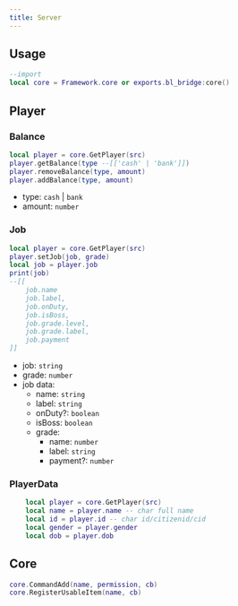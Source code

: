 ```yaml
---
title: Server
---
```


## Usage
```lua
--import
local core = Framework.core or exports.bl_bridge:core()
```

## Player
### Balance
```lua
local player = core.GetPlayer(src)
player.getBalance(type --[['cash' | 'bank']])
player.removeBalance(type, amount)
player.addBalance(type, amount)
```
- type: `cash` | `bank`
- amount: `number`

### Job
```lua
local player = core.GetPlayer(src)
player.setJob(job, grade)
local job = player.job 
print(job)
--[[
    job.name
    job.label, 
    job.onDuty, 
    job.isBoss, 
    job.grade.level,
    job.grade.label,
    job.payment
]]
```
- job: `string`
- grade: `number`
- job data: 
    - name: `string`
    - label: `string`
    - onDuty?: `boolean`
    - isBoss: `boolean`
    - grade:
        - name: `number`
        - label: `string`
        - payment?: `number`

### PlayerData
```lua
    local player = core.GetPlayer(src)
    local name = player.name -- char full name
    local id = player.id -- char id/citizenid/cid
    local gender = player.gender
    local dob = player.dob
```
## Core
```lua
core.CommandAdd(name, permission, cb)
core.RegisterUsableItem(name, cb)
```
